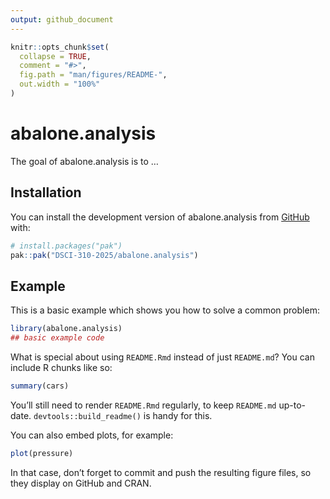 ```yaml
---
output: github_document
---
```


<!-- README.md is generated from README.Rmd. Please edit that file -->

```r
knitr::opts_chunk$set(
  collapse = TRUE,
  comment = "#>",
  fig.path = "man/figures/README-",
  out.width = "100%"
)
```

# abalone.analysis

<!-- badges: start -->
<!-- badges: end -->

The goal of abalone.analysis is to ...

## Installation

You can install the development version of abalone.analysis from [GitHub](https://github.com/) with:

``` r
# install.packages("pak")
pak::pak("DSCI-310-2025/abalone.analysis")
```

## Example

This is a basic example which shows you how to solve a common problem:

```r
library(abalone.analysis)
## basic example code
```

What is special about using `README.Rmd` instead of just `README.md`? You can include R chunks like so:

```r
summary(cars)
```

You'll still need to render `README.Rmd` regularly, to keep `README.md` up-to-date. `devtools::build_readme()` is handy for this.

You can also embed plots, for example:

```r
plot(pressure)
```

In that case, don't forget to commit and push the resulting figure files, so they display on GitHub and CRAN.
